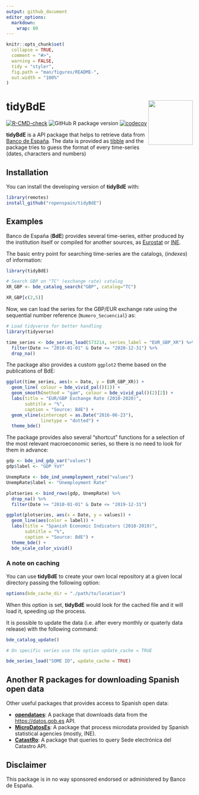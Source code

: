 ```yaml
---
output: github_document
editor_options: 
  markdown: 
    wrap: 80
---
```


<!-- README.md is generated from README.Rmd. Please edit that file -->

```r
knitr::opts_chunk$set(
  collapse = TRUE,
  comment = "#>",
  warning = FALSE,
  tidy = "styler",
  fig.path = "man/figures/README-",
  out.width = "100%"
)
```

# tidyBdE <img src="man/figures/logo.png" align="right" width="120"/>

<!-- badges: start -->

[![R-CMD-check](https://github.com/rOpenSpain/tidyBdE/actions/workflows/check-full.yaml/badge.svg)](https://github.com/rOpenSpain/tidyBdE/actions/workflows/check-full.yaml)
![GitHub R package
version](https://img.shields.io/github/r-package/v/ropenspain/tidyBdE?label=dev)
[![codecov](https://codecov.io/gh/ropenspain/tidyBdE/branch/main/graph/badge.svg)](https://codecov.io/gh/ropenspain/tidyBdE)

<!-- badges: end -->

**tidyBdE** is a API package that helps to retrieve data from [Banco de
España](https://www.bde.es/webbde/en/estadis/infoest/descarga_series_temporales.html).
The data is provided as [tibble](https://tibble.tidyverse.org/) and the
package tries to guess the format of every time-series (dates,
characters and numbers)

## Installation

You can install the developing version of **tidyBdE** with:

``` r
library(remotes)
install_github("ropenspain/tidyBdE")
```

## Examples

Banco de España (**BdE**) provides several time-series, either produced
by the institution itself or compiled for another sources, as
[Eurostat](https://ec.europa.eu/eurostat) or [INE](https://www.ine.es/).

The basic entry point for searching time-series are the catalogs,
(*indexes*) of information:

```r
library(tidyBdE)

# Search GBP on "TC" (exchange rate) catalog
XR_GBP <- bde_catalog_search("GBP", catalog="TC")

XR_GBP[c(2,5)]


```

Now, we can load the series for the GBP/EUR exchange rate using the
sequential number reference (`Numero_Secuencial`) as:

```r
# Load tidyverse for better handling
library(tidyverse)

time_series <- bde_series_load(573214, series_label = "EUR_GBP_XR") %>%
  filter(Date >= "2010-01-01" & Date <= "2020-12-31") %>%
  drop_na()

```

The package also provides a custom `ggplot2` theme based on the
publications of BdE:

```r


ggplot(time_series, aes(x = Date, y = EUR_GBP_XR)) +
  geom_line( colour = bde_vivid_pal()(1)) +
  geom_smooth(method = "gam", colour = bde_vivid_pal()(2)[2]) +
  labs(title = "EUR/GBP Exchange Rate (2010-2020)",
       subtitle = "%",
       caption = "Source: BdE") +
  geom_vline(xintercept = as.Date("2016-06-23"), 
             linetype = "dotted") + 
  theme_bde() 

```

The package provides also several "shortcut" functions for a selection
of the most relevant macroeconomic series, so there is no need to look
for them in advance:

```r

gdp <- bde_ind_gdp_var("values")
gdp$label <- "GDP YoY"

UnempRate <- bde_ind_unemployment_rate("values")
UnempRate$label <- "Unemployment Rate"

plotseries <- bind_rows(gdp, UnempRate) %>%
  drop_na() %>%
  filter(Date >= "2010-01-01" & Date <= "2019-12-31")

ggplot(plotseries, aes(x = Date, y = values)) +
  geom_line(aes(color = label)) +
  labs(title = "Spanish Economic Indicators (2010-2019)",
       subtitle = "%",
       caption = "Source: BdE") +
  theme_bde() +
  bde_scale_color_vivid()

```

### A note on caching

You can use **tidyBdE** to create your own local repository at a given
local directory passing the following option:

``` r
options(bde_cache_dir = "./path/to/location")
```

When this option is set, **tidyBdE** would look for the cached file and
it will load it, speeding up the process.

It is possible to update the data (i.e. after every monthly or quaterly
data release) with the following command:

``` r
bde_catalog_update()

# On specific series use the option update_cache = TRUE

bde_series_load("SOME ID", update_cache = TRUE)
```

## Another R packages for downloading Spanish open data

Other useful packages that provides access to Spanish open data:

-   [**opendataes**](https://ropenspain.github.io/opendataes/): A
    package that downloads data from the <https://datos.gob.es> API.
-   [**MicroDatosEs**](https://github.com/rOpenSpain/MicroDatosEs): A
    package that process microdata provided by Spanish statistical
    agencies (mostly, INE).
-   [**CatastRo**](https://github.com/rOpenSpain/CatastRo): A package
    that queries to query Sede electrónica del Catastro API.

## Disclaimer

This package is in no way sponsored endorsed or administered by Banco de
España.
